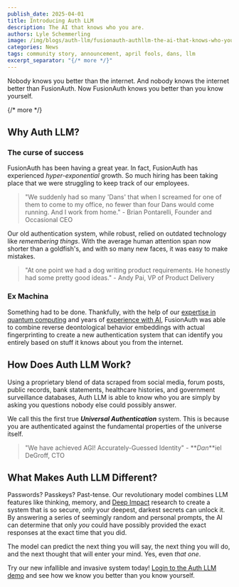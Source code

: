 ```yaml
---
publish_date: 2025-04-01
title: Introducing Auth LLM
description: The AI that knows who you are.
authors: Lyle Schemmerling
image: /img/blogs/auth-llm/fusionauth-authllm-the-ai-that-knows-who-you-are.png
categories: News
tags: community story, announcement, april fools, dans, llm
excerpt_separator: "{/* more */}"
---
```

Nobody knows you better than the internet. And nobody knows the internet better than FusionAuth. Now FusionAuth knows you better than you know yourself.

{/* more */}

## Why Auth LLM?

### The curse of success

FusionAuth has been having a great year. In fact, FusionAuth has experienced _hyper-exponential_ growth. So much hiring has been taking place that we were struggling to keep track of our employees.

> "We suddenly had so many 'Dans' that when I screamed for one of them to come to my office, no fewer than four Dans would come running. And I work from home." - Brian Pontarelli, Founder and Occasional CEO

Our old authentication system, while robust, relied on outdated technology like _remembering things_. With the average human attention span now shorter than a goldfish's, and with so many new faces, it was easy to make mistakes.

> "At one point we had a dog writing product requirements. He honestly had some pretty good ideas." - Andy Pai, VP of Product Delivery

### Ex Machina

Something had to be done. Thankfully, with the help of our [expertise in quantum computing](/blog/quantum-computing) and years of [experience with AI](/blog/fusionauth-colorado-company-to-watch), FusionAuth was able to combine reverse deontological behavior embeddings with actual fingerprinting to create a new authentication system that can identify you entirely based on stuff it knows about you from the internet.

## How Does Auth LLM Work?

Using a proprietary blend of data scraped from social media, forum posts, public records, bank statements, healthcare histories, and government surveillance databases, Auth LLM is able to know who you are simply by asking you questions nobody else could possibly answer.

We call this the first true _**Universal Authentication**_ system. This is because you are authenticated against the fundamental properties of the universe itself.

> "We have achieved AGI! Accurately-Guessed Identity" - **_Dan_**iel DeGroff, CTO

## What Makes Auth LLM Different?

Passwords? Passkeys? Past-tense. Our revolutionary model combines LLM features like thinking, memory, and [Deep Impact](https://www.imdb.com/title/tt0120647/) research to create a system that is so secure, only your deepest, darkest secrets can unlock it. By answering a series of seemingly random and personal prompts, the AI can determine that only _you_ could have possibly provided the exact responses at the exact time that you did.

The model can predict the next thing you will say, the next thing you will do, and the next thought that will enter your mind. Yes, even _that one_.

Try our new infallible and invasive system today! [Login to the Auth LLM demo](https://authllm.fusionauth.io/oauth2/authorize?client_id=3917c3c6-ad73-43c1-a90a-bcfc8e4ccb90&response_type=code&redirect_uri=https%3A%2F%2Fauthllm.fusionauth.io%2Fapril-fools) and see how we know you better than you know yourself.
